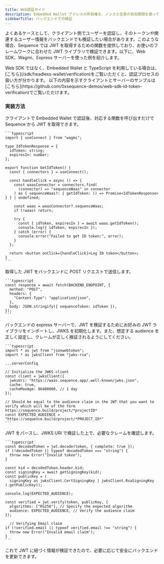 ```yaml
---
title: Web認証ガイド
description: Embedded Wallet アドレスの所有権を、ノンスと任意の有効期限を使って検証する手順を詳しく解説します。
sidebarTitle: バックエンドでの検証
---
```


よくあるケースとして、クライアント側でユーザーを認証し、そのトークンや関連するユーザー情報をバックエンドでも検証したい場合があります。このような場合、Sequence では JWT を取得するための関数を提供しており、お使いのフレームワークに合わせた JWT ライブラリで検証できます。以下に、Web SDK、Wagmi、Express サーバーを使った例を紹介します。

<Note>
  Web SDK ではなく、Embedded Wallet と TypeScript を利用している場合は、[こちら](/sdk/headless-wallet/verification)をご覧いただくと、認証プロセスの扱い方が分かります。
</Note>

<Note>
  以下の内容を示すクライアントとサーバーのサンプルは[こちら](https://github.com/0xsequence-demos/web-sdk-id-token-verification)でご覧いただけます。
</Note>

### 実装方法

<Steps>
  <Step title="クライアントで IdToken をリクエスト">
    クライアントで Embedded Wallet で認証後、対応する関数を呼び出すだけで Sequence から JWT を取得できます。

    ```typescript
    import { useConnect } from "wagmi";

    type IdTokenResponse = {
      idToken: string;
      expiresIn: number;
    };

    export function GetIdToken() {
      const { connectors } = useConnect();

      const handleClick = async () => {
        const waasConnector = connectors.find(
          (connector) => "sequenceWaas" in connector
        ) as { sequenceWaas?: { getIdToken: () => Promise<IdTokenResponse> } } | undefined;

        const waas = waasConnector?.sequenceWaas;
        if (!waas) return;

        try {
          const { idToken, expiresIn } = await waas.getIdToken();
          console.log({ idToken, expiresIn });
        } catch (error) {
          console.error("Failed to get ID token:", error);
        }
      };

      return <button onClick={handleClick}>Log ID token</button>;
    }
    ```
  </Step>

  <Step title="JWT をバックエンドに渡す">
    取得した JWT をバックエンドに POST リクエストで送信します。

    ```typescript
    const response = await fetch(BACKEND_ENDPOINT, {
      method: "POST",
      headers: {
        "Content-Type": "application/json",
      },
      body: JSON.stringify({ sequenceToken: idToken }),
    });
    ```
  </Step>

  <Step title="JWT ライブラリのインポートと JWKS の初期化">
    バックエンドの express サーバーで、JWT を検証するためにお好みの JWT ライブラリをインポートし、JWKS を初期化します。また、想定する audience を正しく設定し、クレームが正しく検証されるようにしてください。

    ```typescript
    import * as jwt from "jsonwebtoken";
    import * as jwksClient from "jwks-rsa";

    ...serverConfig

    // Initialize the JWKS client
    const client = jwksClient({
      jwksUri: "https://waas.sequence.app/.well-known/jwks.json",
      cache: true,
      cacheMaxAge: 86400000, // 1 day
    });

    // Should be equal to the audience claim in the JWT that you want to verify which will be of the form https://sequence.build/project/*projectID*
    const EXPECTED_AUDIENCE = "https://sequence.build/project/*PROJECT_ID*"
    ```
  </Step>

  <Step title="JWT のデコードとクレームの検証">
    JWT をパースし、JWKS URI で検証した上で、必要なクレームを確認します。

    ```typescript
    const decodedToken = jwt.decode(token, { complete: true });
    if (!decodedToken || typeof decodedToken === "string") {
      throw new Error("Invalid token");
    }

    const kid = decodedToken.header.kid;
    const signingKey = await getSigningKey(kid);
    const publicKey = (
      signingKey as jwksClient.CertSigningKey | jwksClient.RsaSigningKey
    ).getPublicKey();

    console.log(EXPECTED_AUDIENCE);

    const verified = jwt.verify(token, publicKey, {
      algorithms: ["RS256"], // Specify the expected algorithm
      audience: EXPECTED_AUDIENCE, // Verify the audience claim
    });

      // Verifying Email claim
    if (!verified.email || typeof verified.email !== "string") {
      throw new Error("Invalid email claim");
    }
    ```
  </Step>

  <Step title="バックエンドの更新">
    これで JWT に紐づく情報が検証できたので、必要に応じて安全にバックエンドを更新できます。
  </Step>
</Steps>
